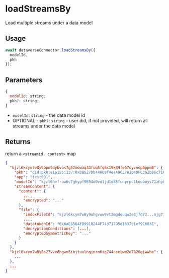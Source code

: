 # loadStreamsBy

Load multiple streams under a data model

## Usage
```js
await dataverseConnector.loadStreamsBy({
  modelId,
  pkh
});
```

## Parameters
```js
{
  modelId: string;
  pkh?: string;
}
```
- `modelId`: `string` - the data model id
- OPTIONAL - `pkh?`: `string` - user did, if not provided, will return all streams under the data model

## Returns
return a `<streamid, content>` map
```json
{
  "kjzl6kcym7w8y9bpn9dybvos7g52mowaq33fom5fq6x19k89fe57cyvnop6ppm0": {
    "pkh": "did:pkh:eip155:137:0xDB627Db44609f4e7A96278104DFC3a2b06c7160B",
    "app": "test001",
    "modelId": "kjzl6hvfrbw6c7gkypf9654o0vu1jd1q85fcnyrpc1koobuys71zhp0m7kbmrvs",
    "streamContent": {
      "content": {
        ..., 
        "encrypted": "..."
      },
      "file": {
        "indexFileId": "kjzl6kcym7w8y9uhgvww9vt2mgdquqw2e3jfd72...mjg77brphd",
        ...,
        "datatokenId": "0x6aE6564fD9918244F743717D5d1637c1ef9C603E",
        "decryptionConditions": [...],
        "encryptedSymmetricKey": "..."
      }
    }
  },
  "kjzl6kcym7w8y8s27vvv8hgwm5ibjtuulngjnrm6iq744ncetwm2o7820gjwwhe": {
    ...
  },
  ...
}
```

